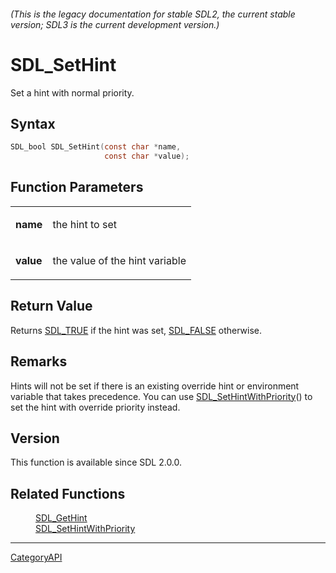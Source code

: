 ====== (This is the legacy documentation for stable SDL2, the current stable version; SDL3 is the current development version.) ======
= SDL_SetHint =

Set a hint with normal priority.

== Syntax ==

<syntaxhighlight lang='c'>
SDL_bool SDL_SetHint(const char *name,
                     const char *value);
</syntaxhighlight>

== Function Parameters ==

{|
|'''name'''
|the hint to set
|-
|'''value'''
|the value of the hint variable
|}

== Return Value ==

Returns [[SDL_TRUE]] if the hint was set, [[SDL_FALSE]] otherwise.

== Remarks ==

Hints will not be set if there is an existing override hint or environment
variable that takes precedence. You can use [[SDL_SetHintWithPriority]]()
to set the hint with override priority instead.

== Version ==

This function is available since SDL 2.0.0.

== Related Functions ==

:[[SDL_GetHint]]
:[[SDL_SetHintWithPriority]]

----
[[CategoryAPI]]


